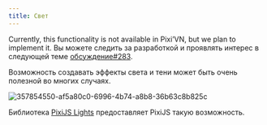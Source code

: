 ```yaml
---
title: Свет
---
```


<Callout title="This page is under construction" type="warn">

Currently, this functionality is not available in Pixi’VN, but we plan to implement it. Вы можете следить за разработкой и проявлять интерес в следующей теме [обсуждение#283](https://github.com/DRincs-Productions/pixi-vn/discussions/283).

</Callout>

Возможность создавать эффекты света и тени может быть очень полезной во многих случаях.

![357854550-af5a80c0-6996-4b74-a8b8-36b63c8b825c](https://github.com/user-attachments/assets/1ce47130-322e-4a62-96c0-b5513615545c)

Библиотека [PixiJS Lights](https://userland.pixijs.io/lights/docs/index.html) предоставляет PixiJS такую возможность.
